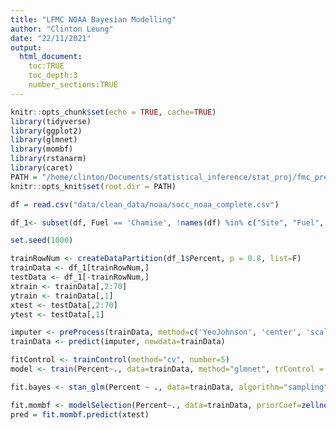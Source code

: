 ```yaml
---
title: "LFMC NOAA Bayesian Modelling"
author: "Clinton Leung"
date: "22/11/2021"
output: 
  html_document:
    toc:TRUE
    toc_depth:3
    number_sections:TRUE
---
```


```r


knitr::opts_chunk$set(echo = TRUE, cache=TRUE)
library(tidyverse)
library(ggplot2)
library(glmnet)
library(mombf)
library(rstanarm)
library(caret)
PATH = "/home/clinton/Documents/statistical_inference/stat_proj/fmc_prediction/code"
knitr::opts_knit$set(root.dir = PATH)
```

```r
df = read.csv("data/clean_data/noaa/socc_noaa_complete.csv")

```

```r
df_1<- subset(df, Fuel == 'Chamise', !names(df) %in% c("Site", "Fuel", "Date", "X", "AccSpeciesID"))

set.seed(1000)

trainRowNum <- createDataPartition(df_1$Percent, p = 0.8, list=F)
trainData <- df_1[trainRowNum,]
testData <- df_1[-trainRowNum,]
xtrain <- trainData[,2:70]
ytrain <- trainData[,1]
xtest <- testData[,2:70]
ytest <- testData[,1]
```

```r
imputer <- preProcess(trainData, method=c('YeoJohnson', 'center', 'scale', 'bagImpute'))
trainData <- predict(imputer, newdata=trainData)
```
```r
fitControl <- trainControl(method="cv", number=5)
model <- train(Percent~., data=trainData, method="glmnet", trControl = fitControl)

```

```r
fit.bayes <- stan_glm(Percent ~ ., data=trainData, algorithm="sampling")
```

```r
fit.mombf <- modelSelection(Percent~., data=trainData, priorCoef=zellnerprior(taustd=1), priorDelta=modelbbprior(1,1))
pred = fit.mombf.predict(xtest)
```


